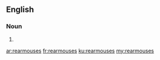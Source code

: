 ==English==

===Noun===
{{head|en}}

# {{plural of|rearmouse}}

[[ar:rearmouses]]
[[fr:rearmouses]]
[[ku:rearmouses]]
[[my:rearmouses]]